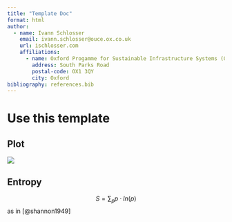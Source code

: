 ```yaml
---
title: "Template Doc"
format: html
author:
  - name: Ivann Schlosser
    email: ivann.schlosser@ouce.ox.co.uk
    url: ischlosser.com
    affiliations:
      - name: Oxford Progamme for Sustainable Infrastructure Systems (OPSIS)
        address: South Parks Road
        postal-code: OX1 3QY
        city: Oxford
bibliography: references.bib
---
```


# Use this template

## Plot

![](img/template_img.png)

## Entropy

$$
S = \sum_p p\cdot ln(p)
$$ as in [@shannon1949]
